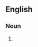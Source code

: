 ==English==

===Noun===
{{en-noun|head=[[dark]]-[[lantern]]}}

# {{alternative form of|dark lantern|lang=en}}
